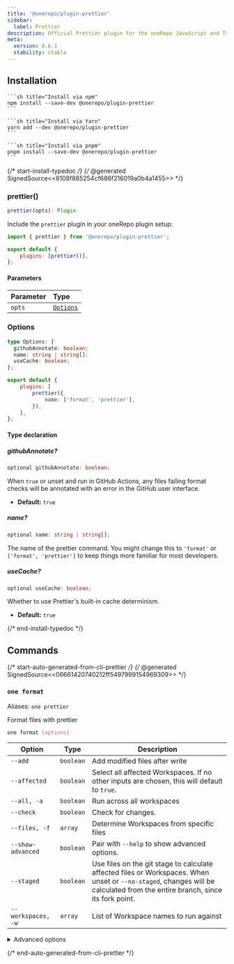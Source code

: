 ```yaml
---
title: '@onerepo/plugin-prettier'
sidebar:
  label: Prettier
description: Official Prettier plugin for the oneRepo JavaScript and TypeScript monorepo toolchain.
meta:
  version: 0.6.1
  stability: stable
---
```



## Installation

<Tabs group="pkgmanager">
  <TabItem label="npm">

    ```sh title="Install via npm"
    npm install --save-dev @onerepo/plugin-prettier
    ```

  </TabItem>
  <TabItem label="yarn">

    ```sh title="Install via Yarn"
    yarn add --dev @onerepo/plugin-prettier
    ```

  </TabItem>
  <TabItem label="pnpm">

    ```sh title="Install via pnpm"
    pnpm install --save-dev @onerepo/plugin-prettier
    ```

  </TabItem>
</Tabs>

{/* start-install-typedoc */}
{/* @generated SignedSource<<8108f885254cf686f216019a0b4a1455>> */}

### prettier()

```ts
prettier(opts): Plugin
```

Include the `prettier` plugin in your oneRepo plugin setup:

```js title="onerepo.config.ts" {1,4}
import { prettier } from '@onerepo/plugin-prettier';

export default {
	plugins: [prettier()],
};
```

#### Parameters

| Parameter | Type                  |
| :-------- | :-------------------- |
| `opts`    | [`Options`](#options) |

### Options

```ts
type Options: {
  githubAnnotate: boolean;
  name: string | string[];
  useCache: boolean;
};
```

```js title="onerepo.config.js"
export default {
	plugins: [
		prettier({
			name: ['format', 'prettier'],
		}),
	],
};
```

#### Type declaration

##### githubAnnotate?

```ts
optional githubAnnotate: boolean;
```

When `true` or unset and run in GitHub Actions, any files failing format checks will be annotated with an error in the GitHub user interface.

- **Default:** `true`

##### name?

```ts
optional name: string | string[];
```

The name of the prettier command. You might change this to `'format'` or `['format', 'prettier']` to keep things more familiar for most developers.

##### useCache?

```ts
optional useCache: boolean;
```

Whether to use Prettier's built-in cache determinism.

- **Default:** `true`

{/* end-install-typedoc */}

## Commands

{/* start-auto-generated-from-cli-prettier */}
{/* @generated SignedSource<<06661420740212ff5497999154969309>> */}

### `one format`

Aliases: `one prettier`

Format files with prettier

```sh
one format [options]
```

| Option             | Type      | Description                                                                                                                                                                 |
| ------------------ | --------- | --------------------------------------------------------------------------------------------------------------------------------------------------------------------------- |
| `--add`            | `boolean` | Add modified files after write                                                                                                                                              |
| `--affected`       | `boolean` | Select all affected Workspaces. If no other inputs are chosen, this will default to `true`.                                                                                 |
| `--all, -a`        | `boolean` | Run across all workspaces                                                                                                                                                   |
| `--check`          | `boolean` | Check for changes.                                                                                                                                                          |
| `--files, -f`      | `array`   | Determine Workspaces from specific files                                                                                                                                    |
| `--show-advanced`  | `boolean` | Pair with `--help` to show advanced options.                                                                                                                                |
| `--staged`         | `boolean` | Use files on the git stage to calculate affected files or Workspaces. When unset or `--no-staged`, changes will be calculated from the entire branch, since its fork point. |
| `--workspaces, -w` | `array`   | List of Workspace names to run against                                                                                                                                      |

<details>

<summary>Advanced options</summary>

| Option              | Type                       | Description                                                                        |
| ------------------- | -------------------------- | ---------------------------------------------------------------------------------- |
| `--cache`           | `boolean`, default: `true` | Use Prettier’s built-in cache to determin whether files need formatting or not.    |
| `--from-ref`        | `string`                   | Git ref to start looking for affected files or workspaces                          |
| `--github-annotate` | `boolean`, default: `true` | Annotate files in GitHub with errors when failing format checks in GitHub Actions. |
| `--through-ref`     | `string`                   | Git ref to start looking for affected files or workspaces                          |

</details>

{/* end-auto-generated-from-cli-prettier */}
